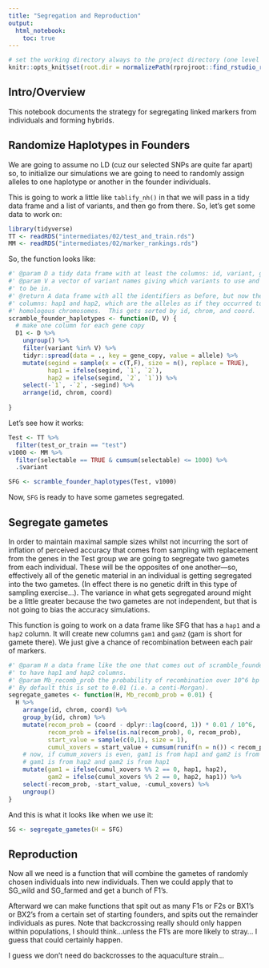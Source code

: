 ```yaml
---
title: "Segregation and Reproduction"
output: 
  html_notebook:
    toc: true
---
```


```r
# set the working directory always to the project directory (one level up)
knitr::opts_knit$set(root.dir = normalizePath(rprojroot::find_rstudio_root_file())) 
```


## Intro/Overview

This notebook documents the strategy for segregating linked markers from
individuals and forming hybrids.

## Randomize Haplotypes in Founders

We are going to assume no LD (cuz our selected SNPs are quite far apart)
so, to initialize our simulations we are going to need to randomly assign
alleles to one haplotype or another in the founder individuals. 

This is going to work a little like `tablify_nh()` in that we will pass in
a tidy data frame and a list of variants, and then go from there.
So, let's get some data to work on:
```r
library(tidyverse)
TT <- readRDS("intermediates/02/test_and_train.rds")
MM <- readRDS("intermediates/02/marker_rankings.rds")
```

So, the function looks like:
```r
#' @param D a tidy data frame with at least the columns: id, variant, gene_copy, allele, chrom, coord, pop
#' @param V a vector of variant names giving which variants to use and the order they are
#' to be in.
#' @return A data frame with all the identifiers as before, but now the alleles are in two 
#' columns: hap1 and hap2, which are the alleles as if they occurred together on different
#' homologous chromosomes.  This gets sorted by id, chrom, and coord.
scramble_founder_haplotypes <- function(D, V) {
  # make one column for each gene copy
  D1 <- D %>%
    ungroup() %>%
    filter(variant %in% V) %>%
    tidyr::spread(data = ., key = gene_copy, value = allele) %>%
    mutate(segind = sample(x = c(T,F), size = n(), replace = TRUE),
           hap1 = ifelse(segind, `1`, `2`),
           hap2 = ifelse(segind, `2`, `1`)) %>%
    select(-`1`, -`2`, -segind) %>%
    arrange(id, chrom, coord)
  
}
```

Let's see how it works:
```r
Test <- TT %>%
  filter(test_or_train == "test")
v1000 <- MM %>%
  filter(selectable == TRUE & cumsum(selectable) <= 1000) %>%
  .$variant

SFG <- scramble_founder_haplotypes(Test, v1000)
```
Now, `SFG` is ready to have some gametes segregated.

## Segregate gametes

In order to maintain maximal sample sizes whilst not incurring the sort of 
inflation of perceived accuracy that comes from sampling with replacement
from the genes in the Test group we are going to segregate two gametes from 
each individual.  These will be the opposites of one another---so, effectively all
of the genetic material in an individual is getting segregated into the two gametes.
(In effect there is no genetic drift in this type of sampling exercise...).  The variance
in what gets segregated around might be a little greater because the two gametes are
not independent, but that is not going to bias the accuracy simulations.  

This function is going to work on a data frame like SFG that has a `hap1` and a `hap2`
column.  It will create new columns `gam1` and `gam2` (gam is short for gamete there).
We just give a chance of recombination between each pair of markers.

```r
#' @param H a data frame like the one that comes out of scramble_founder_haplotypes().  It has
#' to have hap1 and hap2 columns.
#' @param Mb_recomb_prob the probability of recombination over 10^6 bp (one Mb).  
#' By default this is set to 0.01 (i.e. a centi-Morgan).
segregate_gametes <- function(H, Mb_recomb_prob = 0.01) {
  H %>%
    arrange(id, chrom, coord) %>%
    group_by(id, chrom) %>%
    mutate(recom_prob = (coord - dplyr::lag(coord, 1)) * 0.01 / 10^6,
           recom_prob = ifelse(is.na(recom_prob), 0, recom_prob),
           start_value = sample(c(0,1), size = 1),
           cumul_xovers = start_value + cumsum(runif(n = n()) < recom_prob)) %>%
    # now, if cumum_xovers is even, gam1 is from hap1 and gam2 is from hap2.  Otherwise
    # gam1 is from hap2 and gam2 is from hap1
    mutate(gam1 = ifelse(cumul_xovers %% 2 == 0, hap1, hap2),
           gam2 = ifelse(cumul_xovers %% 2 == 0, hap2, hap1)) %>%
    select(-recom_prob, -start_value, -cumul_xovers) %>%
    ungroup()
}
```

And this is what it looks like when we use it:
```r
SG <- segregate_gametes(H = SFG)
```

## Reproduction

Now all we need is a function that will combine the gametes of randomly chosen individuals 
into new individuals.  Then we could apply that to SG_wild and SG_farmed and get a bunch of
F1's.  

Afterward we can make functions that spit out as many F1s or F2s or BX1's or BX2's from a 
certain set of starting founders, and spits out the remainder individuals as pures.  Note that 
backcrossing really should only happen within populations, I should think...unless the F1's are more likely to stray...
I guess that could certainly happen.

I guess we don't need do backcrosses to the aquaculture strain...

